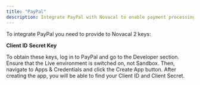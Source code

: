 ```yaml
---
title: "PayPal"
description: Integrate PayPal with Novacal to enable payment processing for your paid event types.
---
```


To integrate PayPal you need to provide to Novacal 2 keys:

**Client ID**
**Secret Key**

To obtain these keys, log in to PayPal and go to the Developer section. Ensure that the Live environment is switched on, not Sandbox. Then, navigate to Apps & Credentials and click the Create App button. After creating the app, you will be able to find your Client ID and Client Secret.
